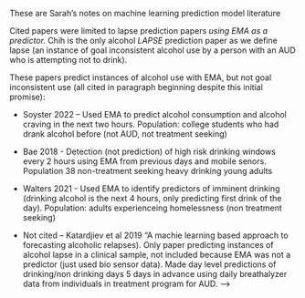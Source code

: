 These are Sarah's notes on machine learning prediction model literature

Cited papers were limited to lapse prediction papers *using EMA as a predictor.* Chih is the only alcohol *LAPSE* prediction paper as we define lapse (an instance of goal inconsistent alcohol use by a person with an AUD who is attempting not to drink).

These papers predict instances of alcohol use with EMA, but not goal inconsistent use (all cited in paragraph beginning despite this initial promise):

* Soyster 2022 -- Used EMA to predict alcohol consumption and alcohol craving in the next two hours. Population: college students who had drank alcohol before (not AUD, not treatment seeking)

* Bae 2018 - Detection (not prediction) of high risk drinking windows every 2 hours using EMA from previous days and mobile senors. Population 38 non-treatment seeking heavy drinking young adults

* Walters 2021 - Used EMA to identify predictors of imminent drinking (drinking alcohol is the next 4 hours, only predicting first drink of the day). Population: adults experienceing homelessness (non treatment seeking)

* Not cited -- Katardjiev et al 2019 "A machie learning based approach to forecasting alcoholic relapses). Only paper predicting instances of alcohol lapse in a clinical sample, not included because EMA was not a predictor (just used bio sensor data). Made day level predictions of drinking/non drinking days 5 days in advance using daily breathalyzer data from individuals in treatment program for AUD. -->
